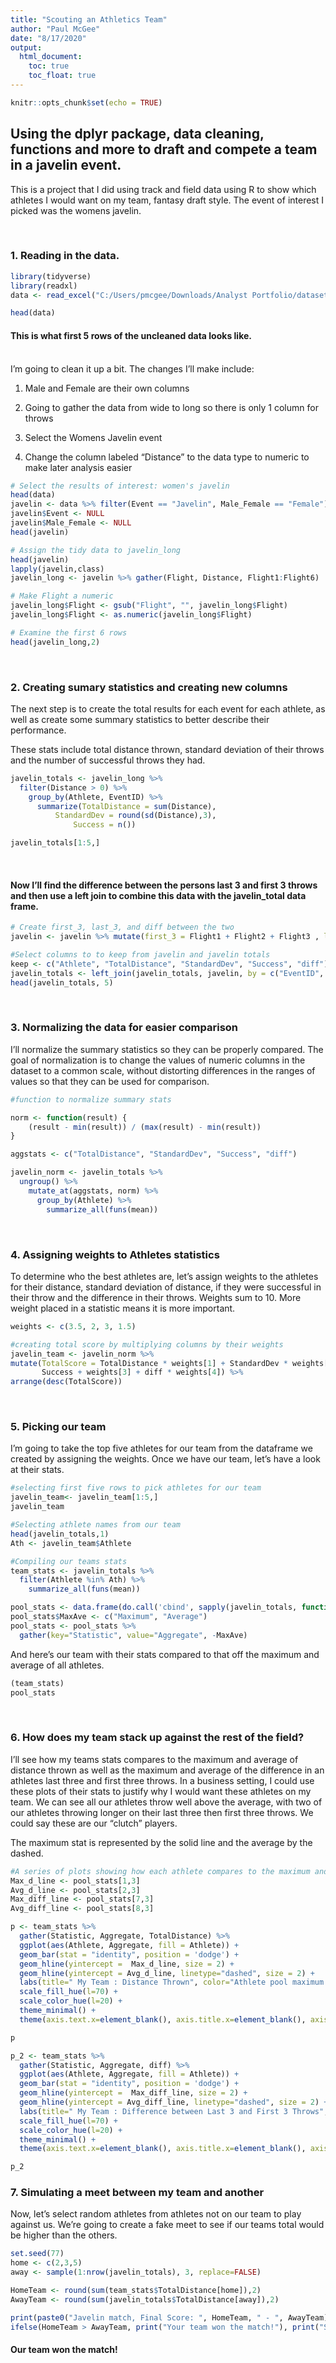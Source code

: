 ```yaml
---
title: "Scouting an Athletics Team"
author: "Paul McGee"
date: "8/17/2020"
output: 
  html_document:
    toc: true
    toc_float: true
---
```


```r
knitr::opts_chunk$set(echo = TRUE)
```

## Using the dplyr package, data cleaning, functions and more to draft and compete a team in a javelin event.

This is a project that I did using  track and field data using R to show which athletes I would want on my team, fantasy draft style. The event of interest I picked was the womens javelin.

&nbsp;  

### **1. Reading in the data.**

```r
library(tidyverse)
library(readxl)
data <- read_excel("C:/Users/pmcgee/Downloads/Analyst Portfolio/datasets/athletics.xlsx")
```
```r
head(data)
```

#### This is what first 5 rows of the uncleaned data looks like.

&nbsp;  
I'm going to clean it up a bit. The changes I'll make include: 

1. Male and Female are their own columns

2. Going to gather the data from wide to long so there is only 1 column for throws

3. Select the Womens Javelin event

4. Change the column labeled "Distance" to the data type to numeric to make later analysis easier 


```r
# Select the results of interest: women's javelin
head(data)
javelin <- data %>% filter(Event == "Javelin", Male_Female == "Female")
javelin$Event <- NULL
javelin$Male_Female <- NULL
head(javelin)

# Assign the tidy data to javelin_long
head(javelin)
lapply(javelin,class)
javelin_long <- javelin %>% gather(Flight, Distance, Flight1:Flight6)

# Make Flight a numeric
javelin_long$Flight <- gsub("Flight", "", javelin_long$Flight)
javelin_long$Flight <- as.numeric(javelin_long$Flight)
```

```r
# Examine the first 6 rows
head(javelin_long,2)
```
&nbsp;  

### **2. Creating sumary statistics and creating new columns** 

The next step is to create the total results for each event for each athlete, as well as create some summary statistics to better describe their performance.

These stats include total distance thrown, standard deviation of their throws and the number of successful throws they had.

```r
javelin_totals <- javelin_long %>%
  filter(Distance > 0) %>%
    group_by(Athlete, EventID) %>%
      summarize(TotalDistance = sum(Distance), 
          StandardDev = round(sd(Distance),3),
              Success = n())
```
```r
javelin_totals[1:5,]
```

&nbsp;  

#### Now I'll find the difference between the persons last 3 and first 3 throws and then use a left join to combine this data with the javelin_total data frame.

```r
# Create first_3, last_3, and diff between the two
javelin <- javelin %>% mutate(first_3 = Flight1 + Flight2 + Flight3 , last_3 = Flight4 + Flight5 + Flight6, diff = last_3 - first_3)

#Select columns to to keep from javelin and javelin totals
keep <- c("Athlete", "TotalDistance", "StandardDev", "Success", "diff")
javelin_totals <- left_join(javelin_totals, javelin, by = c("EventID", "Athlete"), all.x = T) %>% subset( select = keep)
head(javelin_totals, 5)
```

&nbsp;  

### **3. Normalizing the data for easier comparison**

I'll normalize the summary statistics so they can be properly compared. 
The goal of normalization is to change the values of numeric columns in the dataset to a common scale, without distorting differences in the ranges of values so that they can be used for comparison. 
```r
#function to normalize summary stats

norm <- function(result) {
    (result - min(result)) / (max(result) - min(result))
}

aggstats <- c("TotalDistance", "StandardDev", "Success", "diff")

javelin_norm <- javelin_totals %>%
  ungroup() %>%
    mutate_at(aggstats, norm) %>%
      group_by(Athlete) %>%
        summarize_all(funs(mean))
```

&nbsp;  

### **4. Assigning weights to Athletes statistics**

To determine who the best athletes are, let's assign weights to the athletes for their distance, standard deviation of distance, if they were successful in their throw and the difference in their throws. Weights sum to 10. More weight placed in a statistic means it is more important.

```r
weights <- c(3.5, 2, 3, 1.5)

#creating total score by multiplying columns by their weights
javelin_team <- javelin_norm %>%
mutate(TotalScore = TotalDistance * weights[1] + StandardDev * weights[2] +
       Success + weights[3] + diff * weights[4]) %>%
arrange(desc(TotalScore))
```

&nbsp;  

### **5. Picking our team**

I'm going to take the top five athletes for our team from the dataframe we created by assigning the weights. Once we have our team, let's have a look at their stats.
```r

#selecting first five rows to pick athletes for our team
javelin_team<- javelin_team[1:5,]
javelin_team

#Selecting athlete names from our team
head(javelin_totals,1)
Ath <- javelin_team$Athlete

#Compiling our teams stats 
team_stats <- javelin_totals %>% 
  filter(Athlete %in% Ath) %>%
    summarize_all(funs(mean))
```
```r
pool_stats <- data.frame(do.call('cbind', sapply(javelin_totals, function(x) if(is.numeric(x)) c(max(x), mean(x)))))
pool_stats$MaxAve <- c("Maximum", "Average")
pool_stats <- pool_stats %>%
  gather(key="Statistic", value="Aggregate", -MaxAve)
```

And here's our team with their stats compared to that off the maximum and average of all athletes.
```r
(team_stats)
pool_stats
```

&nbsp;

### **6. How does my team stack up against the rest of the field?**

I'll see how my teams stats compares to the maximum and average of distance thrown as well as the maximum and average of the difference in an athletes last three and first three throws.
In a business setting, I could use these plots of their stats to justify why I would want these athletes on my team. We can see all our athletes throw well above the average, with two of our athletes throwing longer on their last three then first three throws. We could say these are our "clutch" players. 

The maximum stat is represented by the solid line and the average by the dashed.

```r
#A series of plots showing how each athlete compares to the maximum and the average of distance thrown and difference between their last three and first three throws
Max_d_line <- pool_stats[1,3]
Avg_d_line <- pool_stats[2,3]
Max_diff_line <- pool_stats[7,3]
Avg_diff_line <- pool_stats[8,3]

p <- team_stats %>%
  gather(Statistic, Aggregate, TotalDistance) %>%
  ggplot(aes(Athlete, Aggregate, fill = Athlete)) +
  geom_bar(stat = "identity", position = 'dodge') +
  geom_hline(yintercept =  Max_d_line, size = 2) +
  geom_hline(yintercept = Avg_d_line, linetype="dashed", size = 2) +
  labs(title=" My Team : Distance Thrown", color="Athlete pool maximum / average") +
  scale_fill_hue(l=70) +
  scale_color_hue(l=20) +
  theme_minimal() +
  theme(axis.text.x=element_blank(), axis.title.x=element_blank(), axis.title.y=element_blank())

p

p_2 <- team_stats %>%
  gather(Statistic, Aggregate, diff) %>%
  ggplot(aes(Athlete, Aggregate, fill = Athlete)) +
  geom_bar(stat = "identity", position = 'dodge') +
  geom_hline(yintercept =  Max_diff_line, size = 2) +
  geom_hline(yintercept = Avg_diff_line, linetype="dashed", size = 2) +
  labs(title=" My Team : Difference between Last 3 and First 3 Throws", color="Athlete pool maximum / average") +
  scale_fill_hue(l=70) +
  scale_color_hue(l=20) +
  theme_minimal() +
  theme(axis.text.x=element_blank(), axis.title.x=element_blank(), axis.title.y=element_blank())

p_2
```

### **7. Simulating a meet between my team and another**

Now, let's select  random athletes from athletes not on our team to play against us. We're going to create a fake meet to see if our teams total would be higher than the others.
```r
set.seed(77)
home <- c(2,3,5)
away <- sample(1:nrow(javelin_totals), 3, replace=FALSE)

HomeTeam <- round(sum(team_stats$TotalDistance[home]),2)
AwayTeam <- round(sum(javelin_totals$TotalDistance[away]),2)

print(paste0("Javelin match, Final Score: ", HomeTeam, " - ", AwayTeam))
ifelse(HomeTeam > AwayTeam, print("Your team won the match!"), print("Sorry, you lost."))
```

#### Our team won the match!
<br>